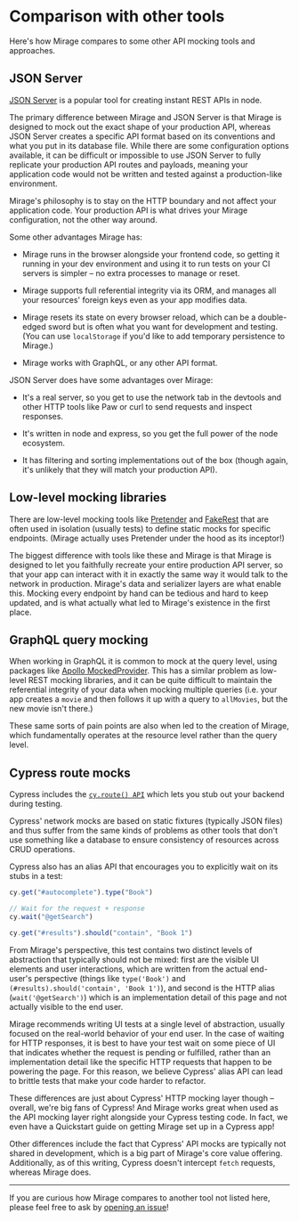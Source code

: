 # Comparison with other tools

Here's how Mirage compares to some other API mocking tools and approaches.

## JSON Server

[JSON Server](https://github.com/typicode/json-server) is a popular tool for creating instant REST APIs in node.

The primary difference between Mirage and JSON Server is that Mirage is designed to mock out the exact shape of your production API, whereas JSON Server creates a specific API format based on its conventions and what you put in its database file. While there are some configuration options available, it can be difficult or impossible to use JSON Server to fully replicate your production API routes and payloads, meaning your application code would not be written and tested against a production-like environment.

Mirage's philosophy is to stay on the HTTP boundary and not affect your application code. Your production API is what drives your Mirage configuration, not the other way around.

Some other advantages Mirage has:

- Mirage runs in the browser alongside your frontend code, so getting it running in your dev environment and using it to run tests on your CI servers is simpler – no extra processes to manage or reset.

- Mirage supports full referential integrity via its ORM, and manages all your resources' foreign keys even as your app modifies data.

- Mirage resets its state on every browser reload, which can be a double-edged sword but is often what you want for development and testing. (You can use `localStorage` if you'd like to add temporary persistence to Mirage.)

- Mirage works with GraphQL, or any other API format.

JSON Server does have some advantages over Mirage:

- It's a real server, so you get to use the network tab in the devtools and other HTTP tools like Paw or curl to send requests and inspect responses.

- It's written in node and express, so you get the full power of the node ecosystem.

- It has filtering and sorting implementations out of the box (though again, it's unlikely that they will match your production API).

## Low-level mocking libraries

There are low-level mocking tools like [Pretender](https://github.com/pretenderjs/pretender) and [FakeRest](https://github.com/marmelab/FakeRest) that are often used in isolation (usually tests) to define static mocks for specific endpoints. (Mirage actually uses Pretender under the hood as its inceptor!)

The biggest difference with tools like these and Mirage is that Mirage is designed to let you faithfully recreate your entire production API server, so that your app can interact with it in exactly the same way it would talk to the network in production. Mirage's data and serializer layers are what enable this. Mocking every endpoint by hand can be tedious and hard to keep updated, and is <Link to='/docs/about/'>what actually what led to Mirage's existence in the first place</Link>.

## GraphQL query mocking

When working in GraphQL it is common to mock at the query level, using packages like [Apollo MockedProvider](https://www.apollographql.com/docs/react/development-testing/testing/#mockedprovider). This has a similar problem as low-level REST mocking libraries, and it can be quite difficult to maintain the referential integrity of your data when mocking multiple queries (i.e. your app creates a `movie` and then follows it up with a query to `allMovies`, but the new movie isn't there.)

These same sorts of pain points are also when led to the creation of Mirage, which fundamentally operates at the resource level rather than the query level.

## Cypress route mocks

Cypress includes the [`cy.route() API`](https://docs.cypress.io/guides/guides/network-requests.html#Testing-Strategies) which lets you stub out your backend during testing.

Cypress' network mocks are based on static fixtures (typically JSON files) and thus suffer from the same kinds of problems as other tools that don't use something like a database to ensure consistency of resources across CRUD operations.

Cypress also has an alias API that encourages you to explicitly wait on its stubs in a test:

```js
cy.get("#autocomplete").type("Book")

// Wait for the request + response
cy.wait("@getSearch")

cy.get("#results").should("contain", "Book 1")
```

From Mirage's perspective, this test contains two distinct levels of abstraction that typically should not be mixed: first are the visible UI elements and user interactions, which are written from the actual end-user's perspective (things like `type('Book')` and `(#results).should('contain', 'Book 1')`), and second is the HTTP alias (`wait('@getSearch')`) which is an implementation detail of this page and not actually visible to the end user.

Mirage recommends writing UI tests at a single level of abstraction, usually focused on the real-world behavior of your end user. In the case of waiting for HTTP responses, it is best to have your test wait on some piece of UI that indicates whether the request is pending or fulfilled, rather than an implementation detail like the specific HTTP requests that happen to be powering the page. For this reason, we believe Cypress' alias API can lead to brittle tests that make your code harder to refactor.

These differences are just about Cypress' HTTP mocking layer though – overall, we're big fans of Cypress! And Mirage works great when used as the API mocking layer right alongside your Cypress testing code. In fact, <Link to='/quickstarts/cypress/'>we even have a Quickstart guide on getting Mirage set up in a Cypress app</Link>!

Other differences include the fact that Cypress' API mocks are typically not shared in development, which is a big part of Mirage's core value offering. Additionally, as of this writing, Cypress doesn't intercept `fetch` requests, whereas Mirage does.

---

If you are curious how Mirage compares to another tool not listed here, please feel free to ask by [opening an issue](https://github.com/miragejs/miragejs/issues/new)!
